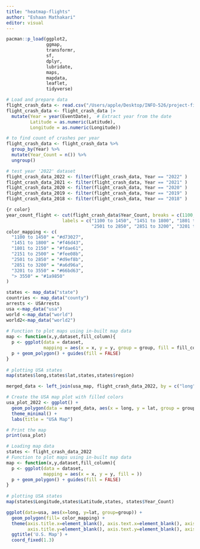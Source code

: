 ```yaml
---
title: "heatmap-flights"
author: "Eshaan Mathakari"
editor: visual
---
```


```r
pacman::p_load(ggplot2, 
               ggmap, 
               transformr, 
               sf, 
               dplyr, 
               lubridate, 
               maps,
               mapdata,
               leaflet,
               tidyverse)
```

```r
# Load and prepare data
flight_crash_data <- read.csv("/Users/apple/Desktop/INFO-526/project-final-Infographic-Innovators/data/flight_crash_data_NTSB.csv")
flight_crash_data <- flight_crash_data |>
  mutate(Year = year(EventDate),  # Extract year from the date
         Latitude = as.numeric(Latitude),  
         Longitude = as.numeric(Longitude))

# to find count of crashes per year
flight_crash_data <- flight_crash_data %>%
  group_by(Year) %>%
  mutate(Year_Count = n()) %>%
  ungroup()

# test year '2022' dataset
flight_crash_data_2022 <- filter(flight_crash_data, Year == "2022" )
flight_crash_data_2021 <- filter(flight_crash_data, Year == "2021" )
flight_crash_data_2020 <- filter(flight_crash_data, Year == "2020" )
flight_crash_data_2019 <- filter(flight_crash_data, Year == "2019" )
flight_crash_data_2018 <- filter(flight_crash_data, Year == "2018" )

```

```r
{r color}
year_count_flight <- cut(flight_crash_data$Year_Count, breaks = c(1100, 1450, 1800, 2150, 2500, 2850, 3200, 3550, Inf),
                     labels = c("1100 to 1450", "1451 to 1800", "1801 to 2150", "2151 to 2500",
                                "2501 to 2850", "2851 to 3200", "3201 to 3550", "> 3550"))
color_mapping <- c(
  "1100 to 1450" = "#d73027",
  "1451 to 1800" = "#f46d43",
  "1801 to 2150" = "#fdae61",
  "2151 to 2500" = "#fee08b",
  "2501 to 2850" = "#d9ef8b",
  "2851 to 3200" = "#a6d96a",
  "3201 to 3550" = "#66bd63",
  "> 3550" = "#1a9850"
)
```

```r
states <- map_data("state")
countries <- map_data("county")
arrests <- USArrests
usa <-map_data("usa")
world <-map_data("world")  
world2<-map_data("world2")
 
# Function to plot maps using in-built map data
map <- function(x,y,dataset,fill_column){
  p <- ggplot(data = dataset,
              mapping = aes(x = x, y = y, group = group, fill = fill_column))
  p + geom_polygon() + guides(fill = FALSE)
}
 
# plotting USA states 
map(states$long,states$lat,states,states$region)
```

```r
merged_data <- left_join(usa_map, flight_crash_data_2022, by = c("long" = "Longitude", "lat" = "Latitude"))

# Create the USA map plot with filled colors
usa_plot_2022 <- ggplot() +
  geom_polygon(data = merged_data, aes(x = long, y = lat, group = group, fill = as.factor(Year_Count)), color = "black") +
  theme_minimal() +
  labs(title = "USA Map")

# Print the map
print(usa_plot)  
```

```r
# Loading map data
states <- flight_crash_data_2022
# Function to plot maps using in-built map data
map <- function(x,y,dataset,fill_column){
  p <- ggplot(data = dataset,
              mapping = aes(x = x, y = y, fill = ))
  p + geom_polygon() + guides(fill = FALSE)
}
 
# plotting USA states 
map(states$Longitude,states$Latitude,states, states$Year_Count)

```

```r
ggplot(data=usa, aes(x=long, y=lat, group=group)) + 
  geom_polygon(fill= color_mapping) + 
  theme(axis.title.x=element_blank(), axis.text.x=element_blank(), axis.ticks.x=element_blank(),
        axis.title.y=element_blank(), axis.text.y=element_blank(), axis.ticks.y=element_blank()) + 
  ggtitle('U.S. Map') + 
  coord_fixed(1.3)
```
